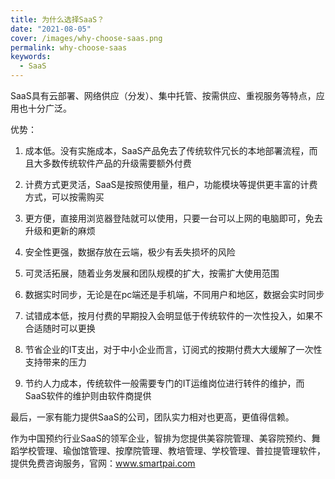 ```yaml
---
title: 为什么选择SaaS？
date: "2021-08-05"
cover: /images/why-choose-saas.png
permalink: why-choose-saas
keywords:
  - SaaS
---
```


SaaS具有云部署、网络供应（分发）、集中托管、按需供应、重视服务等特点，应用也十分广泛。

优势：

1. 成本低。没有实施成本，SaaS产品免去了传统软件冗长的本地部署流程，而且大多数传统软件产品的升级需要额外付费

2. 计费方式更灵活，SaaS是按照使用量，租户，功能模块等提供更丰富的计费方式，可以按需购买

3. 更方便，直接用浏览器登陆就可以使用，只要一台可以上网的电脑即可，免去升级和更新的麻烦

4. 安全性更强，数据存放在云端，极少有丢失损坏的风险

5. 可灵活拓展，随着业务发展和团队规模的扩大，按需扩大使用范围

6. 数据实时同步，无论是在pc端还是手机端，不同用户和地区，数据会实时同步

7. 试错成本低，按月付费的早期投入会明显低于传统软件的一次性投入，如果不合适随时可以更换

8. 节省企业的IT支出，对于中小企业而言，订阅式的按期付费大大缓解了一次性支持带来的压力

9. 节约人力成本，传统软件一般需要专门的IT运维岗位进行转件的维护，而SaaS软件的维护则由软件商提供

最后，一家有能力提供SaaS的公司，团队实力相对也更高，更值得信赖。

作为中国预约行业SaaS的领军企业，智排为您提供美容院管理、美容院预约、舞蹈学校管理、瑜伽馆管理、按摩院管理、教培管理、学校管理、普拉提管理软件，提供免费咨询服务，官网：www.smartpai.com